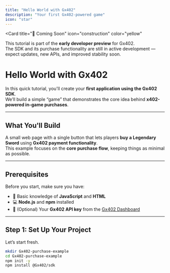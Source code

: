 ```yaml
---
title: "Hello World with Gx402"
description: "Your first Gx402-powered game"
icon: "star"
---
```


<Card
  title="🚧 Coming Soon"
  icon="construction"
  color="yellow"
>
  This tutorial is part of the **early developer preview** for Gx402.  
  The SDK and its purchase functionality are still in active development — expect updates, new APIs, and improved stability soon.
</Card>
# Hello World with Gx402

In this quick tutorial, you'll create your **first application using the Gx402 SDK**.  
We’ll build a simple “game” that demonstrates the core idea behind **x402-powered in-game purchases**.


---

## What You'll Build

A small web page with a single button that lets players **buy a Legendary Sword** using **Gx402 payment functionality**.  
This example focuses on the **core purchase flow**, keeping things as minimal as possible.

---

## Prerequisites

Before you start, make sure you have:

* 🧠 Basic knowledge of **JavaScript** and **HTML**
* 💻 **Node.js** and **npm** installed
* 🔑 (Optional) Your **Gx402 API key** from the [Gx402 Dashboard](https://Gx402.com)

---

## Step 1: Set Up Your Project

Let’s start fresh.

```bash
mkdir Gx402-purchase-example
cd Gx402-purchase-example
npm init -y
npm install @Gx402/sdk
